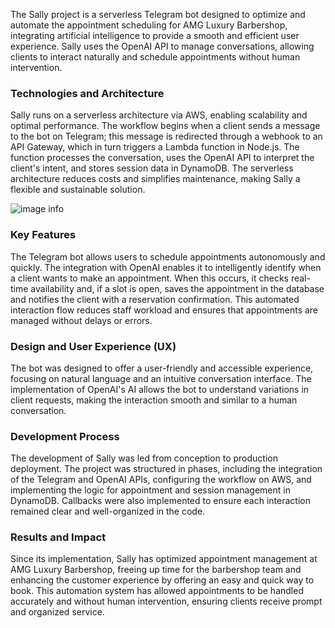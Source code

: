 The Sally project is a serverless Telegram bot designed to optimize and automate the appointment scheduling for AMG Luxury Barbershop, integrating artificial intelligence to provide a smooth and efficient user experience. Sally uses the OpenAI API to manage conversations, allowing clients to interact naturally and schedule appointments without human intervention.

### Technologies and Architecture

Sally runs on a serverless architecture via AWS, enabling scalability and optimal performance. The workflow begins when a client sends a message to the bot on Telegram; this message is redirected through a webhook to an API Gateway, which in turn triggers a Lambda function in Node.js. The function processes the conversation, uses the OpenAI API to interpret the client's intent, and stores session data in DynamoDB. The serverless architecture reduces costs and simplifies maintenance, making Sally a flexible and sustainable solution.

![image info](/projects/sally.svg)

### Key Features

The Telegram bot allows users to schedule appointments autonomously and quickly. The integration with OpenAI enables it to intelligently identify when a client wants to make an appointment. When this occurs, it checks real-time availability and, if a slot is open, saves the appointment in the database and notifies the client with a reservation confirmation. This automated interaction flow reduces staff workload and ensures that appointments are managed without delays or errors.

### Design and User Experience (UX)

The bot was designed to offer a user-friendly and accessible experience, focusing on natural language and an intuitive conversation interface. The implementation of OpenAI's AI allows the bot to understand variations in client requests, making the interaction smooth and similar to a human conversation.

### Development Process

The development of Sally was led from conception to production deployment. The project was structured in phases, including the integration of the Telegram and OpenAI APIs, configuring the workflow on AWS, and implementing the logic for appointment and session management in DynamoDB. Callbacks were also implemented to ensure each interaction remained clear and well-organized in the code.

### Results and Impact

Since its implementation, Sally has optimized appointment management at AMG Luxury Barbershop, freeing up time for the barbershop team and enhancing the customer experience by offering an easy and quick way to book. This automation system has allowed appointments to be handled accurately and without human intervention, ensuring clients receive prompt and organized service.